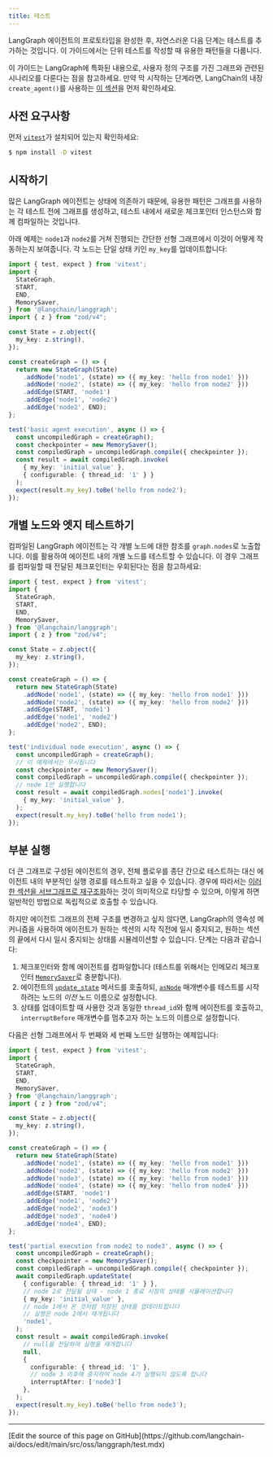 ```yaml
---
title: 테스트
---
```



<AlphaCallout />

LangGraph 에이전트의 프로토타입을 완성한 후, 자연스러운 다음 단계는 테스트를 추가하는 것입니다. 이 가이드에서는 단위 테스트를 작성할 때 유용한 패턴들을 다룹니다.

이 가이드는 LangGraph에 특화된 내용으로, 사용자 정의 구조를 가진 그래프와 관련된 시나리오를 다룬다는 점을 참고하세요. 만약 막 시작하는 단계라면, LangChain의 내장 `create_agent()`를 사용하는 [이 섹션](/oss/javascript/langchain/test/)을 먼저 확인하세요.

## 사전 요구사항



먼저 [`vitest`](https://vitest.dev/)가 설치되어 있는지 확인하세요:

```bash
$ npm install -D vitest
```


## 시작하기

많은 LangGraph 에이전트는 상태에 의존하기 때문에, 유용한 패턴은 그래프를 사용하는 각 테스트 전에 그래프를 생성하고, 테스트 내에서 새로운 체크포인터 인스턴스와 함께 컴파일하는 것입니다.

아래 예제는 `node1`과 `node2`를 거쳐 진행되는 간단한 선형 그래프에서 이것이 어떻게 작동하는지 보여줍니다. 각 노드는 단일 상태 키인 `my_key`를 업데이트합니다:



```ts
import { test, expect } from 'vitest';
import {
  StateGraph,
  START,
  END,
  MemorySaver,
} from '@langchain/langgraph';
import { z } from "zod/v4";

const State = z.object({
  my_key: z.string(),
});

const createGraph = () => {
  return new StateGraph(State)
    .addNode('node1', (state) => ({ my_key: 'hello from node1' }))
    .addNode('node2', (state) => ({ my_key: 'hello from node2' }))
    .addEdge(START, 'node1')
    .addEdge('node1', 'node2')
    .addEdge('node2', END);
};

test('basic agent execution', async () => {
  const uncompiledGraph = createGraph();
  const checkpointer = new MemorySaver();
  const compiledGraph = uncompiledGraph.compile({ checkpointer });
  const result = await compiledGraph.invoke(
    { my_key: 'initial_value' },
    { configurable: { thread_id: '1' } }
  );
  expect(result.my_key).toBe('hello from node2');
});
```


## 개별 노드와 엣지 테스트하기

컴파일된 LangGraph 에이전트는 각 개별 노드에 대한 참조를 `graph.nodes`로 노출합니다. 이를 활용하여 에이전트 내의 개별 노드를 테스트할 수 있습니다. 이 경우 그래프를 컴파일할 때 전달된 체크포인터는 우회된다는 점을 참고하세요:



```ts
import { test, expect } from 'vitest';
import {
  StateGraph,
  START,
  END,
  MemorySaver,
} from '@langchain/langgraph';
import { z } from "zod/v4";

const State = z.object({
  my_key: z.string(),
});

const createGraph = () => {
  return new StateGraph(State)
    .addNode('node1', (state) => ({ my_key: 'hello from node1' }))
    .addNode('node2', (state) => ({ my_key: 'hello from node2' }))
    .addEdge(START, 'node1')
    .addEdge('node1', 'node2')
    .addEdge('node2', END);
};

test('individual node execution', async () => {
  const uncompiledGraph = createGraph();
  // 이 예제에서는 무시됩니다
  const checkpointer = new MemorySaver();
  const compiledGraph = uncompiledGraph.compile({ checkpointer });
  // node 1만 실행합니다
  const result = await compiledGraph.nodes['node1'].invoke(
    { my_key: 'initial_value' },
  );
  expect(result.my_key).toBe('hello from node1');
});
```


## 부분 실행

더 큰 그래프로 구성된 에이전트의 경우, 전체 플로우를 종단 간으로 테스트하는 대신 에이전트 내의 부분적인 실행 경로를 테스트하고 싶을 수 있습니다. 경우에 따라서는 [이러한 섹션을 서브그래프로 재구조화](/oss/javascript/langgraph/use-subgraphs)하는 것이 의미적으로 타당할 수 있으며, 이렇게 하면 일반적인 방법으로 독립적으로 호출할 수 있습니다.

하지만 에이전트 그래프의 전체 구조를 변경하고 싶지 않다면, LangGraph의 영속성 메커니즘을 사용하여 에이전트가 원하는 섹션의 시작 직전에 일시 중지되고, 원하는 섹션의 끝에서 다시 일시 중지되는 상태를 시뮬레이션할 수 있습니다. 단계는 다음과 같습니다:


1. 체크포인터와 함께 에이전트를 컴파일합니다 (테스트를 위해서는 인메모리 체크포인터 [`MemorySaver`](https://reference.langchain.com/javascript/classes/_langchain_langgraph-checkpoint.MemorySaver.html)로 충분합니다).
2. 에이전트의 [`update_state`](/oss/javascript/langgraph/use-time-travel) 메서드를 호출하되, [`asNode`](/oss/javascript/langgraph/persistence#as-node) 매개변수를 테스트를 시작하려는 노드의 *이전* 노드 이름으로 설정합니다.
3. 상태를 업데이트할 때 사용한 것과 동일한 `thread_id`와 함께 에이전트를 호출하고, `interruptBefore` 매개변수를 멈추고자 하는 노드의 이름으로 설정합니다.


다음은 선형 그래프에서 두 번째와 세 번째 노드만 실행하는 예제입니다:



```ts
import { test, expect } from 'vitest';
import {
  StateGraph,
  START,
  END,
  MemorySaver,
} from '@langchain/langgraph';
import { z } from "zod/v4";

const State = z.object({
  my_key: z.string(),
});

const createGraph = () => {
  return new StateGraph(State)
    .addNode('node1', (state) => ({ my_key: 'hello from node1' }))
    .addNode('node2', (state) => ({ my_key: 'hello from node2' }))
    .addNode('node3', (state) => ({ my_key: 'hello from node3' }))
    .addNode('node4', (state) => ({ my_key: 'hello from node4' }))
    .addEdge(START, 'node1')
    .addEdge('node1', 'node2')
    .addEdge('node2', 'node3')
    .addEdge('node3', 'node4')
    .addEdge('node4', END);
};

test('partial execution from node2 to node3', async () => {
  const uncompiledGraph = createGraph();
  const checkpointer = new MemorySaver();
  const compiledGraph = uncompiledGraph.compile({ checkpointer });
  await compiledGraph.updateState(
    { configurable: { thread_id: '1' } },
    // node 2로 전달될 상태 - node 1 종료 시점의 상태를 시뮬레이션합니다
    { my_key: 'initial_value' },
    // node 1에서 온 것처럼 저장된 상태를 업데이트합니다
    // 실행은 node 2에서 재개됩니다
    'node1',
  );
  const result = await compiledGraph.invoke(
    // null을 전달하여 실행을 재개합니다
    null,
    {
      configurable: { thread_id: '1' },
      // node 3 이후에 중지하여 node 4가 실행되지 않도록 합니다
      interruptAfter: ['node3']
    },
  );
  expect(result.my_key).toBe('hello from node3');
});
```

---

<Callout icon="pen-to-square" iconType="regular">
  [Edit the source of this page on GitHub](https://github.com/langchain-ai/docs/edit/main/src/oss/langgraph/test.mdx)
</Callout>
